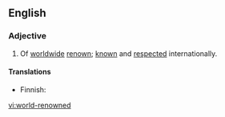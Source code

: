 ==English==

===Adjective===
{{en-adj|head=[[world]]-[[renowned]]|-}}

# Of [[worldwide]] [[renown]]; [[know]]n and [[respect]]ed internationally.

====Translations====
{{trans-top|of worldwide renown}}
* Finnish: {{t|fi|maailmankuulu}}
{{trans-mid}}
{{trans-bottom}}

[[vi:world-renowned]]